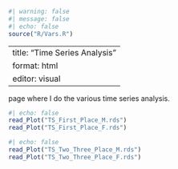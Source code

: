 ```r
#| warning: false
#| message: false
#| echo: false
source("R/Vars.R")
```

---
title: "Time Series Analysis"
format: html
editor: visual
---

page where I do the various time series analysis.

```r
#| echo: false
read_Plot("TS_First_Place_M.rds")
read_Plot("TS_First_Place_F.rds")
```

```r
#| echo: false
read_Plot("TS_Two_Three_Place_M.rds")
read_Plot("TS_Two_Three_Place_F.rds")
```

